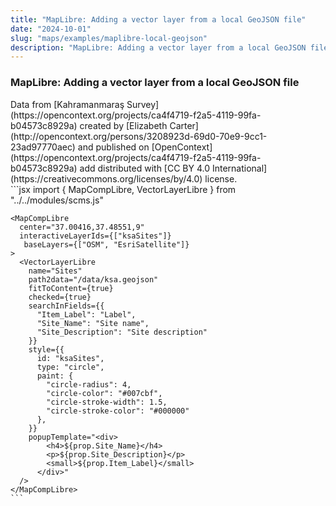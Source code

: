 ```yaml
---
title: "MapLibre: Adding a vector layer from a local GeoJSON file"
date: "2024-10-01"
slug: "maps/examples/maplibre-local-geojson"
description: "MapLibre: Adding a vector layer from a local GeoJSON file"
---
```



### MapLibre: Adding a vector layer from a local GeoJSON file

<div className="row mt-3 mb-5 border-top border-bottom py-3">
  <div className="col-6">
    <MapCompLibre 
      center="37.00416,37.48551,9"
      interactiveLayerIds={["ksaSites"]}
       baseLayers={["OSM", "EsriSatellite"]}
    >
      <VectorLayerLibre
        name="Sites"
        path2data="/data/ksa.geojson"
        fitToContent={true}
        checked={true}
        searchInFields={{
          "Item_Label": "Label",
          "Site_Name": "Site name",
          "Site_Description": "Site description"
        }}
        style={{
          id: "ksaSites",
          type: "circle",
          paint: {
            "circle-radius": 4,
            "circle-color": "#007cbf",
            "circle-stroke-width": 1.5,
            "circle-stroke-color": "#000000"
          },
        }}
        popupTemplate="<div>
            <h4>${prop.Site_Name}</h4>
            <p>${prop.Site_Description}</p>
            <small>${prop.Item_Label}</small>
          </div>"
      />
    </MapCompLibre>
    Data from [Kahramanmaraş Survey](https://opencontext.org/projects/ca4f4719-f2a5-4119-99fa-b04573c8929a) created by [Elizabeth Carter](http://opencontext.org/persons/3208923d-69d0-70e9-9cc1-23ad97770aec) and published on [OpenContext](https://opencontext.org/projects/ca4f4719-f2a5-4119-99fa-b04573c8929a) add distributed with [CC BY 4.0 International](https://creativecommons.org/licenses/by/4.0) license.

  </div>
  <div className="col-6">
    ```jsx
    import {
      MapCompLibre,
      VectorLayerLibre
    } from "../../modules/scms.js"

    <MapCompLibre 
      center="37.00416,37.48551,9"
      interactiveLayerIds={["ksaSites"]}
       baseLayers={["OSM", "EsriSatellite"]}
    >
      <VectorLayerLibre
        name="Sites"
        path2data="/data/ksa.geojson"
        fitToContent={true}
        checked={true}
        searchInFields={{
          "Item_Label": "Label",
          "Site_Name": "Site name",
          "Site_Description": "Site description"
        }}
        style={{
          id: "ksaSites",
          type: "circle",
          paint: {
            "circle-radius": 4,
            "circle-color": "#007cbf",
            "circle-stroke-width": 1.5,
            "circle-stroke-color": "#000000"
          },
        }}
        popupTemplate="<div>
            <h4>${prop.Site_Name}</h4>
            <p>${prop.Site_Description}</p>
            <small>${prop.Item_Label}</small>
          </div>"
      />
    </MapCompLibre>
    ```

  </div>
</div>

